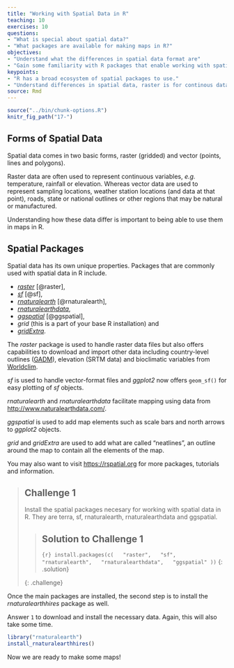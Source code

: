 ```yaml
---
title: "Working with Spatial Data in R"
teaching: 10
exercises: 10
questions:
- "What is special about spatial data?"
- "What packages are available for making maps in R?"
objectives:
- "Understand what the differences in spatial data format are"
- "Gain some familiarity with R packages that enable working with spatial data in R"
keypoints:
- "R has a broad ecosystem of spatial packages to use."
- "Understand differences in spatial data, raster is for continous data, vector is for discreet data."
source: Rmd
---
```


```r
source("../bin/chunk-options.R")
knitr_fig_path("17-")
```

## Forms of Spatial Data

Spatial data comes in two basic forms, raster (gridded) and vector (points, lines and polygons).

Raster data are often used to represent continuous variables, _e.g._ temperature, rainfall or elevation. Whereas vector data are used to represent sampling locations, weather station locations (and data at that point), roads, state or national outlines or other regions that may be natural or manufactured.

Understanding how these data differ is important to being able to use them in maps in R.

## Spatial Packages

Spatial data has its own unique properties. Packages that are commonly used with spatial data in R include.

* [_raster_](https://CRAN.R-project.org/package=raster) [@raster], 
* [_sf_](https://CRAN.R-project.org/package=raster) [@sf], 
* [_rnaturalearth_](https://CRAN.R-project.org/package=rnaturalearth) [@rnaturalearth],
* [_rnaturalearthdata_](https://CRAN.R-project.org/package=rnaturalearthdata),
* [_ggspatial_](https://CRAN.R-project.org/package=ggspatial) [@ggspatial],
* _grid_ (this is a part of your base R installation) and
* [_gridExtra_](https://CRAN.R-project.org/package=gridExtra).

The _raster_ package is used to handle raster data files but also offers capabilities to download and import other data including country-level outlines ([GADM](https://gadm.org/)), elevation (SRTM data) and bioclimatic variables from [Worldclim](https://www.worldclim.org/).

_sf_ is used to handle vector-format files and _ggplot2_ now offers `geom_sf()` for easy plotting of _sf_ objects.

_rnaturalearth_ and _rnaturalearthdata_ facilitate mapping using data from [http://www.naturalearthdata.com/](http://www.naturalearthdata.com/).

_ggspatial_ is used to add map elements such as scale bars and north arrows to _ggplot2_ objects.

_grid_ and _gridExtra_ are used to add what are called "neatlines", an outline around the map to contain all the elements of the map.

You may also want to visit [https://rspatial.org](https://rspatial.org/) for more packages, tutorials and information.


> ## Challenge 1
>
> Install the spatial packages necesary for working with spatial data in R.
> They are terra, sf, rnaturalearth, rnaturalearthdata and ggspatial.
>
> > ## Solution to Challenge 1
> >```{r}
> > install.packages(c(
> >   "raster",
> >   "sf",
> >   "rnaturalearth",
> >   "rnaturalearthdata",
> >   "ggspatial"
> > ))
> > ```
> {: .solution}
>
{: .challenge}


Once the main packages are installed, the second step is to install the _rnaturalearthhires_ package as well.

Answer `1` to download and install the necessary data. Again, this will also take some time.

```r
library("rnaturalearth")
install_rnaturalearthhires()
```

Now we are ready to make some maps!
